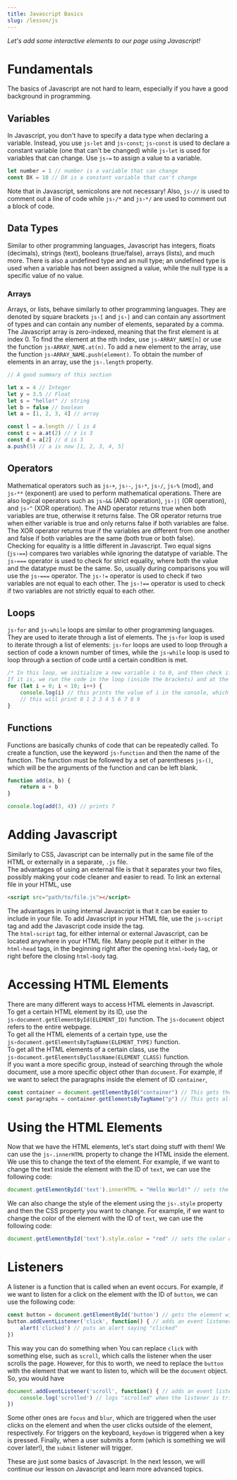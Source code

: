 ---
title: Javascript Basics
slug: /lesson/js
---

*Let's add some interactive elements to our page using Javascript!*

# Fundamentals

The basics of Javascript are not hard to learn, especially if you have a good background in programming.       

## Variables

In Javascript, you don't have to specify a data type when declaring a variable. Instead, you use `js›let` and `js›const`; `js›const` is used to declare a constant variable (one that can't be changed) while `js›let` is used for variables that can change. Use `js›=` to assign a value to a variable.

```js
let number = 1 // number is a variable that can change
const DX = 10 // DX is a constant variable that can't change
```

Note that in Javascript, semicolons are not necessary! Also, `js›//` is used to comment out a line of code while `js›/*` and `js›*/` are used to comment out a block of code.

## Data Types

Similar to other programming languages, Javascript has integers, floats (decimals), strings (text), booleans (true/false), arrays (lists), and much more. There is also a undefined type and an null type; an undefined type is used when a variable has not been assigned a value, while the null type is a specific value of no value.

### Arrays

Arrays, or lists, behave similarly to other programming languages. They are denoted by square brackets `js›[` and `js›]` and can contain any assortment of types and can contain any number of elements, separated by a comma. The Javascript array is zero-indexed, meaning that the first element is at index 0. To find the element at the nth index, use `js›ARRAY_NAME[n]` or use the function `js›ARRAY_NAME.at(n)`. To add a new element to the array, use the function `js›ARRAY_NAME.push(element)`. To obtain the number of elements in an array, use the `js›.length` property. 

```js
// A good summary of this section

let x = 4 // Integer
let y = 3.5 // Float
let s = "hello!" // string
let b = false // boolean
let a = [1, 2, 3, 4] // array

const l = a.length // l is 4
const c = a.at(2) // z is 3
const d = a[2] // d is 3
a.push(5) // a is now [1, 2, 3, 4, 5]
```

## Operators

Mathematical operators such as `js›+`, `js›-`, `js›*`, `js›/`, `js›%` (mod), and `js›**` (exponent) are used to perform mathematical operations. There are also logical operators such as `js›&&` (AND operation), `js›||` (OR operation), and `js›^` (XOR operation). The AND operator returns true when both variables are true, otherwise it returns false. The OR operator returns true when either variable is true and only returns false if both variables are false. The XOR operator returns true if the variables are different from one another and false if both variables are the same (both true or both false).      
Checking for equality is a little different in Javascript. Two equal signs (`js›==`) compares two variables while ignoring the datatype of variable. The `js›===` operator is used to check for strict equality, where both the value and the datatype must be the same. So, usually during comparisons you will use the `js›===` operator. The `js›!=` operator is used to check if two variables are not equal to each other. The `js›!==` operator is used to check if two variables are not strictly equal to each other.

## Loops

`js›for` and `js›while` loops are similar to other programming languages. They are used to iterate through a list of elements. The `js›for` loop is used to iterate through a list of elements: `js›for` loops are used to loop through a section of code a known number of times, while the `js›while` loop is used to loop through a section of code until a certain condition is met.

```js
/* In this loop, we initialize a new variable i to 0, and then check if i is less than 10. 
If it is, we run the code in the loop (inside the brackets) and at the end of the loop increment i by 1. */
for (let i = 0; i < 10; i++) {
    console.log(i) // this prints the value of i in the console, which you can find through developer tools
    // this will print 0 1 2 3 4 5 6 7 8 9
}
```

## Functions

Functions are basically chunks of code that can be repeatedly called. To create a function, use the keyword `js›function` and then the name of the function. The function must be followed by a set of parentheses `js›()`, which will be the arguments of the function and can be left blank.

```js
function add(a, b) {
    return a + b
}

console.log(add(3, 4)) // prints 7
```

# Adding Javascript

Similarly to CSS, Javascript can be internally put in the same file of the HTML or externally in a separate, `.js` file.     
The advantages of using an external file is that it separates your two files, possibly making your code cleaner and easier to read. To link an external file in your HTML, use
```html
<script src="path/to/file.js"></script>
```
The advantages in using internal Javascript is that it can be easier to include in your file. To add Javascript in your HTML file, use the `js›script` tag and add the Javascript code inside the tag.       
The `html›script` tag, for either internal or external Javascript, can be located anywhere in your HTML file. Many people put it either in the `html›head` tags, in the beginning right after the opening `html›body` tag, or right before the closing `html›body` tag.

# Accessing HTML Elements

There are many different ways to access HTML elements in Javascript.     
To get a certain HTML element by its ID, use the `js›document.getElementById(ELEMENT_ID)` function. The `js›document` object refers to the entire webpage.       
To get all the HTML elements of a certain type, use the `js›document.getElementsByTagName(ELEMENT_TYPE)` function.        
To get all the HTML elements of a certain class, use the `js›document.getElementsByClassName(ELEMENT_CLASS)` function.      
If you want a more specific group, instead of searching through the whole document, use a more specific object other than `document`. For example, if we want to select the paragraphs inside the element of ID `container`, 

```js
const container = document.getElementById("container") // This gets the element with the ID of "container"
const paragraphs = container.getElementsByTagName("p") // This gets all the paragraphs inside the element with the ID of "container"
```

# Using the HTML Elements

Now that we have the HTML elements, let's start doing stuff with them! 
We can use the `js›.innerHTML` property to change the HTML inside the element. We use this to change the text of the element. For example, if we want to change the text inside the element with the ID of `text`, we can use the following code:

```js
document.getElementById('text').innerHTML = "Hello World!" // sets the text of the element with the ID of "text" to "Hello World!"
```

We can also change the style of the element using the `js›.style` property and then the CSS property you want to change. For example, if we want to change the color of the element with the ID of `text`, we can use the following code:

```js
document.getElementById('text').style.color = "red" // sets the color of the element with the ID of "text" to red
```

# Listeners

A listener is a function that is called when an event occurs. For example, if we want to listen for a click on the element with the ID of `button`, we can use the following code:

```js
const button = document.getElementById('button') // gets the element with the ID of "button"
button.addEventListener('click', function() { // adds an event listener to the element with the ID of "button", and triggers when it is clicked
    alert('clicked') // puts an alert saying "clicked"
})
```

This way you can do something when You can replace `click` with something else, such as `scroll`, which calls the listener when the user scrolls the page. However, for this to worth, we need to replace the `button` with the element that we want to listen to, which will be the `document` object. So, you would have

```js
document.addEventListener('scroll', function() { // adds an event listener to the page and is triggered when the page is scrolled
    console.log('scrolled') // logs "scrolled" when the listener is triggered, which is when the user scrolls the page
})
```

Some other ones are `focus` and `blur`, which are triggered when the user clicks on the element and when the user clicks outside of the element, respectively. For triggers on the keyboard, `keydown` is triggered when a key is pressed. Finally, when a user submits a form (which is something we will cover later!), the `submit` listener will trigger.      

These are just some basics of Javascript. In the next lesson, we will continue our lesson on Javascript and learn more advanced topics.
